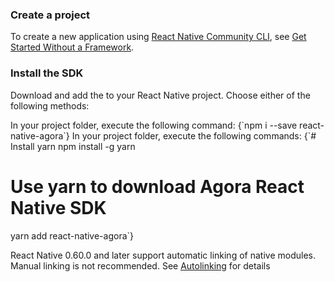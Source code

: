 
<PlatformWrapper platform="react-native">

### Create a project

To create a new application using [React Native Community CLI](https://github.com/react-native-community/cli), see [Get Started Without a Framework](https://reactnative.dev/docs/getting-started-without-a-framework).

### Install the SDK

Download and add the <Vg k="COMPANY" /> <Vpd k="SDK"/> to your React Native project. Choose either of the following methods:  

<Tabs>
<TabItem value="npm" label="npm" default>
In your project folder, execute the following command:

<CodeBlock language="bash">
{`npm i --save react-native-agora`}
</CodeBlock>

</TabItem>

<TabItem value="yarn" label="yarn">
In your project folder, execute the following commands:

<CodeBlock language="bash">
{`# Install yarn
npm install -g yarn

# Use yarn to download Agora React Native SDK
yarn add react-native-agora`}
</CodeBlock>
</TabItem>
</Tabs>

<Admonition type="info" title="Information">React Native 0.60.0 and later support automatic linking of native modules. Manual linking is not recommended. See [Autolinking](https://github.com/react-native-community/cli/blob/master/docs/autolinking.md) for details</Admonition>

</PlatformWrapper>